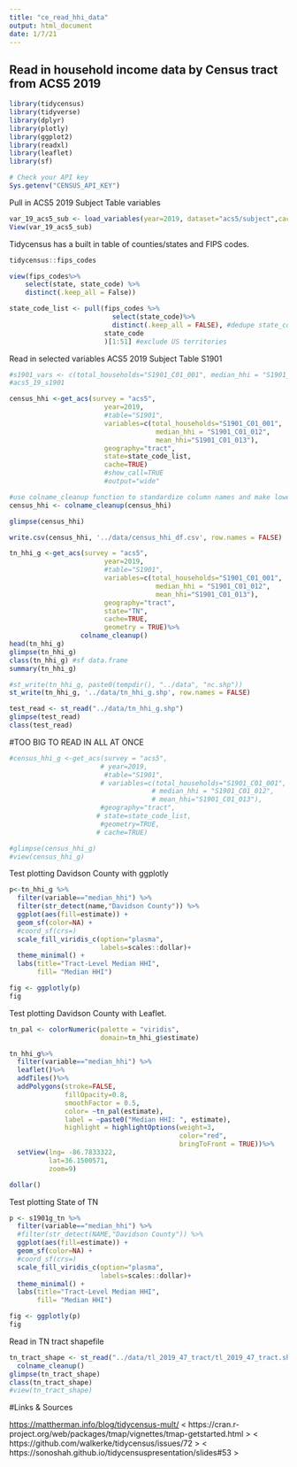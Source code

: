 ```yaml
---
title: "ce_read_hhi_data"
output: html_document
date: 1/7/21
---
```


## Read in household income data by Census tract from ACS5 2019

```r
library(tidycensus)
library(tidyverse)
library(dplyr)
library(plotly)
library(ggplot2)
library(readxl)
library(leaflet)
library(sf)
```

```r
# Check your API key
Sys.getenv("CENSUS_API_KEY")
```
Pull in ACS5 2019 Subject Table variables
```r
var_19_acs5_sub <- load_variables(year=2019, dataset="acs5/subject",cache=TRUE)
View(var_19_acs5_sub)

```

Tidycensus has a built in table of counties/states and FIPS codes.
```r

tidycensus::fips_codes

view(fips_codes%>%
    select(state, state_code) %>%
    distinct(.keep_all = False))

state_code_list <- pull(fips_codes %>%
                          select(state_code)%>%
                          distinct(.keep_all = FALSE), #dedupe state_code column
                        state_code
                        )[1:51] #exclude US territories

```
Read in selected variables ACS5 2019 Subject Table S1901
```r
#s1901_vars <- c(total_households="S1901_C01_001", median_hhi = "S1901_C01_012",mean_hhi="S1901_C01_013")
#acs5_19_s1901

census_hhi <-get_acs(survey = "acs5",
                        year=2019, 
                        #table="S1901",
                        variables=c(total_households="S1901_C01_001",
                                     median_hhi = "S1901_C01_012",
                                     mean_hhi="S1901_C01_013"),
                        geography="tract", 
                        state=state_code_list,
                        cache=TRUE)
                        #show_call=TRUE
                        #output="wide"

#use colname_cleanup function to standardize column names and make lowercase
census_hhi <- colname_cleanup(census_hhi)

glimpse(census_hhi)

write.csv(census_hhi, '../data/census_hhi_df.csv', row.names = FALSE)
```


```r
tn_hhi_g <-get_acs(survey = "acs5",
                        year=2019, 
                        #table="S1901",
                        variables=c(total_households="S1901_C01_001",
                                     median_hhi = "S1901_C01_012",
                                     mean_hhi="S1901_C01_013"),
                        geography="tract", 
                        state="TN",
                        cache=TRUE,
                        geometry = TRUE)%>%
                  colname_cleanup()
head(tn_hhi_g)
glimpse(tn_hhi_g)
class(tn_hhi_g) #sf data.frame
summary(tn_hhi_g)

#st_write(tn_hhi_g, paste0(tempdir(), "../data", "nc.shp"))
st_write(tn_hhi_g, '../data/tn_hhi_g.shp', row.names = FALSE)

test_read <- st_read("../data/tn_hhi_g.shp")
glimpse(test_read)
class(test_read)
```
#TOO BIG TO READ IN ALL AT ONCE
```r
#census_hhi_g <-get_acs(survey = "acs5",
                       # year=2019, 
                        #table="S1901",
                       # variables=c(total_households="S1901_C01_001",
                                    # median_hhi = "S1901_C01_012",
                                    # mean_hhi="S1901_C01_013"),
                       #geography="tract",
                      # state=state_code_list,
                       #geometry=TRUE,
                      # cache=TRUE)

#glimpse(census_hhi_g)
#view(census_hhi_g)
```

Test plotting Davidson County with ggplotly
```r
p<-tn_hhi_g %>%
  filter(variable=="median_hhi") %>%
  filter(str_detect(name,"Davidson County")) %>%
  ggplot(aes(fill=estimate)) +
  geom_sf(color=NA) +
  #coord_sf(crs=)
  scale_fill_viridis_c(option="plasma",
                       labels=scales::dollar)+
  theme_minimal() +
  labs(title="Tract-Level Median HHI",
       fill= "Median HHI")

fig <- ggplotly(p) 
fig
```
Test plotting Davidson County with Leaflet.
```r

tn_pal <- colorNumeric(palette = "viridis",
                       domain=tn_hhi_g$estimate)

tn_hhi_g%>%
  filter(variable=="median_hhi") %>%
  leaflet()%>%
  addTiles()%>%
  addPolygons(stroke=FALSE,
              fillOpacity=0.8,
              smoothFactor = 0.5,
              color= ~tn_pal(estimate),
              label = ~paste0("Median HHI: ", estimate),
              highlight = highlightOptions(weight=3,
                                           color="red",
                                           bringToFront = TRUE))%>%
  setView(lng= -86.7833322,
          lat=36.1500571,
          zoom=9)

dollar()
```



Test plotting State of TN
```r
p <- s1901g_tn %>%
  filter(variable=="median_hhi") %>%
  #filter(str_detect(NAME,"Davidson County")) %>%
  ggplot(aes(fill=estimate)) +
  geom_sf(color=NA) +
  #coord_sf(crs=)
  scale_fill_viridis_c(option="plasma",
                       labels=scales::dollar)+
  theme_minimal() +
  labs(title="Tract-Level Median HHI",
       fill= "Median HHI")

fig <- ggplotly(p)
fig
```

Read in TN tract shapefile
```r
tn_tract_shape <- st_read("../data/tl_2019_47_tract/tl_2019_47_tract.shp")%>%
  colname_cleanup()
glimpse(tn_tract_shape)
class(tn_tract_shape)
#view(tn_tract_shape)
```


#Links & Sources

<https://mattherman.info/blog/tidycensus-mult/>
< https://cran.r-project.org/web/packages/tmap/vignettes/tmap-getstarted.html >
< https://github.com/walkerke/tidycensus/issues/72 > 
< https://sonoshah.github.io/tidycensuspresentation/slides#53 > 
